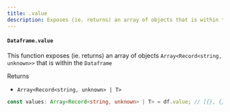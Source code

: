 ```yaml
---
title: .value
description: Exposes (ie. returns) an array of objects that is within the dataframe
---
```


#### `Dataframe.value`

This function exposes (ie. returns) an array of objects `Array<Record<string, unknown>>` that is within the `Dataframe`

Returns

- `Array<Record<string, unknown> | T>`

```typescript
const values: Array<Record<string, unknown> | T> = df.value; // [{}, {}, {}, ...]
```
